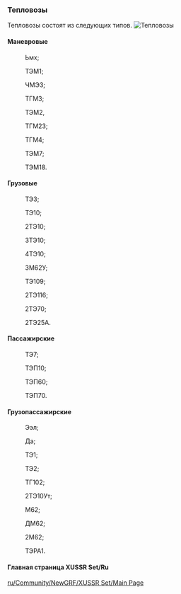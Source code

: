 === Тепловозы ===
Тепловозы состоят из следующих типов.
[[File:en/Тепловозы.png|frame| Тепловозы]]
====Маневровые====
:Ьмх; 

:ТЭМ1;

:ЧМЭ3; 

:ТГМ3; 

:ТЭМ2, 

:ТГМ23; 

:ТГМ4; 

:ТЭМ7; 

:ТЭМ18.
==== Грузовые====
:ТЭ3; 

:ТЭ10; 

:2ТЭ10; 

:3ТЭ10; 

:4ТЭ10; 

:3М62У; 

:ТЭ109; 

:2ТЭ116; 

:2ТЭ70; 

:2ТЭ25А.
====Пассажирские==== 
:ТЭ7; 

:ТЭП10;

:ТЭП60;

:ТЭП70.
====Грузопассажирские==== 
:Ээл; 

:Да; 

:ТЭ1;

:ТЭ2;

:ТГ102; 

:2ТЭ10Ут;

:М62; 

:ДМ62;

:2М62; 

:ТЭРА1.









====Главная страница XUSSR Set/Ru====
[[ru/Community/NewGRF/XUSSR Set/Main Page]]